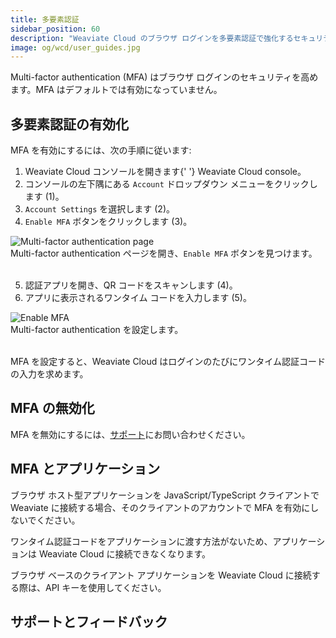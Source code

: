 ```yaml
---
title: 多要素認証
sidebar_position: 60
description: "Weaviate Cloud のブラウザ ログインを多要素認証で強化するセキュリティ設定。"
image: og/wcd/user_guides.jpg
---
```



Multi-factor authentication (MFA) はブラウザ ログインのセキュリティを高めます。MFA はデフォルトでは有効になっていません。

## 多要素認証の有効化

MFA を有効にするには、次の手順に従います:


<div class="row">
  <div class="col col--4">
    <ol>
      <li>
        <span>Weaviate Cloud コンソールを開きます</span>{' '}
        <Link to="https://console.weaviate.cloud">Weaviate Cloud console</Link>。
      </li>
      <li>
        コンソールの左下隅にある <code>Account</code> ドロップダウン メニューをクリックします (<span class="callout">1</span>)。
      </li>
      <li>
        <code>Account Settings</code> を選択します (<span class="callout">2</span>)。
      </li>
      <li>
        <code>Enable MFA</code> ボタンをクリックします (<span class="callout">3</span>)。
      </li>
    </ol>
  </div>
  <div class="col col--8">
    <div class="card">
      <div class="card__image">
        <img src={EnableMFA} alt="Multi-factor authentication page" />
      </div>
      <div class="card__body">
        Multi-factor authentication ページを開き、<code>Enable MFA</code> ボタンを見つけます。
      </div>
    </div>
  </div>
</div>
<br />
<div class="row">
  <div class="col col--6">
    <ol start="5">
      <li>
        認証アプリを開き、QR コードをスキャンします (<span class="callout">4</span>)。
      </li>
      <li>
        アプリに表示されるワンタイム コードを入力します (<span class="callout">5</span>)。
      </li>
    </ol>
  </div>
  <div class="col col--6">
    <div class="card">
      <div class="card__image">
        <img src={MFA} alt="Enable MFA" />
      </div>
      <div class="card__body">
        Multi-factor authentication を設定します。
      </div>
    </div>
  </div>
</div>

<br/>

MFA を設定すると、Weaviate Cloud はログインのたびにワンタイム認証コードの入力を求めます。

## MFA の無効化

MFA を無効にするには、[サポート](mailto:support@weaviate.io)にお問い合わせください。

## MFA とアプリケーション

ブラウザ ホスト型アプリケーションを JavaScript/TypeScript クライアントで Weaviate に接続する場合、そのクライアントのアカウントで MFA を有効にしないでください。

ワンタイム認証コードをアプリケーションに渡す方法がないため、アプリケーションは Weaviate Cloud に接続できなくなります。

ブラウザ ベースのクライアント アプリケーションを Weaviate Cloud に接続する際は、API キーを使用してください。

## サポートとフィードバック


<SupportAndTrouble />


<CustomScriptLoader />

